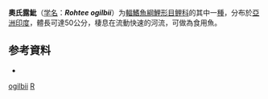 {{Speciesbox
| taxon = Rohtee ogilbii
| status = NE
| status_system = IUCN3.1
| binomial_authority = [[Sykes|Sykes]], 1839
| synonyms = *''Abramis orgibi''<br><small>Sykes, 1839</small>
*''Mystacoleucus ogilbii''<br><small>Sykes, 1839</small>
*''Osteobrama ogilbii''<br><small>Sykes, 1839</small>
*''Systomus ogilbii''<br><small>Sykes, 1839</small>
}}

'''奧氏露魮'''（[[学名|学名]]：'''''Rohtee ogilbii'''''）为[[輻鰭魚綱|輻鰭魚綱]][[鯉形目|鯉形目]][[鲤科|鲤科]]的其中一[[種|種]]，分布於[[亞洲|亞洲]][[印度|印度]]，體長可達50公分，棲息在流動快速的河流，可做為食用魚。

==参考資料==
{{refbegin}}
*{{FishBase_species|genus=Rohtee|species=ogilbii|year=2011|month=12}}
{{refend}}

{{鯉形目小作品}}
{{Taxonbar}}
[[Category:露魮屬|ogilbii]]
[[Category:1839年描述的魚類|R]]